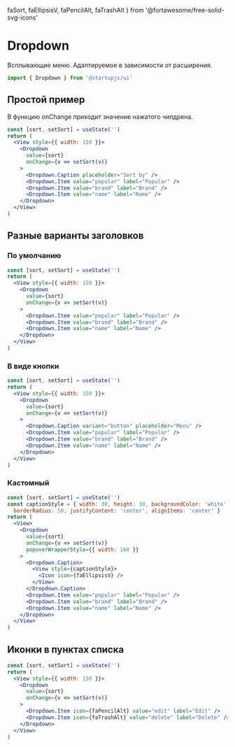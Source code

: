   faSort,
  faEllipsisV,
  faPencilAlt,
  faTrashAlt
} from '@fortawesome/free-solid-svg-icons'

# Dropdown
Всплывающие меню. Адаптируемое в зависимости от расширения.
```jsx
import { Dropdown } from '@startupjs/ui'
```

## Простой пример
В функцию onChange приходит значение нажатого чилдрена.
```jsx example
const [sort, setSort] = useState('')
return (
  <View style={{ width: 150 }}>
    <Dropdown
      value={sort}
      onChange={v => setSort(v)}
    >
      <Dropdown.Caption placeholder="Sort by" />
      <Dropdown.Item value="popular" label="Popular" />
      <Dropdown.Item value="brand" label="Brand" />
      <Dropdown.Item value="name" label="Name" />
    </Dropdown>
  </View>
)
```

## Разные варианты заголовков
### По умолчанию
```jsx example
const [sort, setSort] = useState('')
return (
  <View style={{ width: 150 }}>
    <Dropdown
      value={sort}
      onChange={v => setSort(v)}
    >
      <Dropdown.Item value="popular" label="Popular" />
      <Dropdown.Item value="brand" label="Brand" />
      <Dropdown.Item value="name" label="Name" />
    </Dropdown>
  </View>
)
```

### В виде кнопки
```jsx example
const [sort, setSort] = useState('')
return (
  <View style={{ width: 150 }}>
    <Dropdown
      value={sort}
      onChange={v => setSort(v)}
    >
      <Dropdown.Caption variant="button" placeholder="Menu" />
      <Dropdown.Item value="popular" label="Popular" />
      <Dropdown.Item value="brand" label="Brand" />
      <Dropdown.Item value="name" label="Name" />
    </Dropdown>
  </View>
)
```

### Кастомный
```jsx example
const [sort, setSort] = useState('')
const captionStyle = { width: 30, height: 30, backgroundColor: 'white', 
  borderRadius: 50, justifyContent: 'center', alignItems: 'center' }
return (
  <View>
    <Dropdown
      value={sort}
      onChange={v => setSort(v)}
      popoverWrapperStyle={{ width: 160 }}
    >
      <Dropdown.Caption>
        <View style={captionStyle}>
          <Icon icon={faEllipsisV} />
        </View>
      </Dropdown.Caption>
      <Dropdown.Item value="popular" label="Popular" />
      <Dropdown.Item value="brand" label="Brand" />
      <Dropdown.Item value="name" label="Name" />
    </Dropdown>
  </View>
)
```

## Иконки в пунктах списка
```jsx example
const [sort, setSort] = useState('')
return (
  <View style={{ width: 150 }}>
    <Dropdown
      value={sort}
      onChange={v => setSort(v)}
    >
      <Dropdown.Item icon={faPencilAlt} value="edit" label="Edit" />
      <Dropdown.Item icon={faTrashAlt} value="delete" label="Delete" />
    </Dropdown>
  </View>
)
```

<Br lines={10} />
